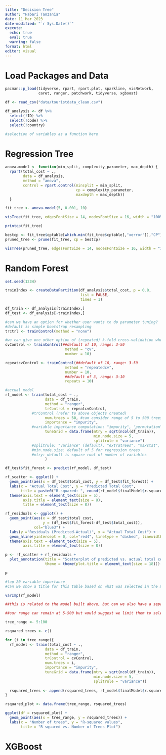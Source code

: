 ```yaml
---
title: "Decision Tree"
author: "Habari Tanzania"
date: 11 Mar 2023
date-modified: "`r Sys.Date()`"
execute: 
  echo: true
  eval: true
  warning: false
format: html
editor: visual
---
```


# Load Packages and Data

```r
pacman::p_load(tidyverse, rpart, rpart.plot, sparkline, visNetwork, 
               caret, ranger, patchwork, tidyverse, xgboost)
```

```r
df <- read_csv("data/touristdata_clean.csv")

df_analysis <- df %>% 
  select(!ID) %>% 
  select(!code) %>% 
  select(!country)

#selection of variables as a function here
```

# Regression Tree

```r
anova.model <- function(min_split, complexity_parameter, max_depth) {
  rpart(total_cost ~ ., 
        data = df_analysis, 
        method = "anova", 
        control = rpart.control(minsplit = min_split, 
                                cp = complexity_parameter, 
                                maxdepth = max_depth))
  }

fit_tree <- anova.model(5, 0.001, 10)
```

```r
visTree(fit_tree, edgesFontSize = 14, nodesFontSize = 16, width = "100%")

```

```r
printcp(fit_tree)
```

```r
bestcp <- fit_tree$cptable[which.min(fit_tree$cptable[,"xerror"]),"CP"]
pruned_tree <- prune(fit_tree, cp = bestcp)

visTree(pruned_tree, edgesFontSize = 14, nodesFontSize = 16, width = "100%")
```

# Random Forest

```r
set.seed(1234)

trainIndex <- createDataPartition(df_analysis$total_cost, p = 0.8, 
                                  list = FALSE, 
                                  times = 1)

df_train <- df_analysis[trainIndex,]
df_test <- df_analysis[-trainIndex,]
```

```r
#can we have an option for whether user wants to do parameter tuning?
#default is simple bootstrap resampling
trctrl <- trainControl(method = "none")

#we can give one other option of (repeated) k-fold cross-validation where they can decide on the k and number of repeats
cvControl <- trainControl(##default of 10, range: 3-50
                           method = "cv",
                           number = 10)

repeatcvControl <- trainControl(##default of 10, range: 3-50
                           method = "repeatedcv",
                           number = 10,
                           ##default of 3, range: 3-10
                           repeats = 10)

#actual model
rf_model <- train(total_cost ~ ., 
                  data = df_train,
                  method = "ranger", 
                  trControl = repeatcvControl, 
            #trControl (refer to above objects created)
                  num.trees = 50, #can consider range of 5 to 500 trees
                  importance = "impurity", 
            #variable importance computation: "impurity", "permutation"
                  tuneGrid = data.frame(mtry = sqrt(ncol(df_train)),
                                        min.node.size = 5,
                                        splitrule = "variance") 
            #splitrule: "variance" (default), "extratrees", "maxstat", "beta"
            #min.node.size: default of 5 for regression trees
            #mtry: default is square root of number of variables
                  ) 
```


```r
df_test$fit_forest <- predict(rf_model, df_test)
```

```r

rf_scatter <- ggplot() + 
  geom_point(aes(x = df_test$total_cost, y = df_test$fit_forest)) +
  labs(x = "Actual Total Cost", y = "Predicted Total Cost",
       title = paste0("R-squared: ", round(rf_model$finalModel$r.squared, digits=2))) + 
  theme(axis.text = element_text(size = 5),
        axis.title = element_text(size = 8),
        title = element_text(size = 8))

rf_residuals <- ggplot() + 
  geom_point(aes(x = df_test$total_cost, 
                 y = (df_test$fit_forest-df_test$total_cost)),
             col="blue3") +
  labs(y ="Residuals (Predicted-Actual)", x = "Actual Total Cost") + 
  geom_hline(yintercept = 0, col="red4", linetype = "dashed", linewidth = 0.5) + 
  theme(axis.text = element_text(size = 5),
        axis.title = element_text(size = 8))

p <- rf_scatter + rf_residuals + 
  plot_annotation(title = "Scatterplot of predicted vs. actual total cost", 
                  theme = theme(plot.title = element_text(size = 18)))

p
```

```r
#top 20 variable importance
#can we show a title for this table based on what was selected in the model i.e. impurity vs permutation

varImp(rf_model)
```

```r
##this is related to the model built above, but can we also have a separate tab where model takes in the other parameters set above, but here we allow for a range of the number of trees. This will allow us to plot the R-squared value vs the number of trees. 

##our range can remain at 5-500 but would suggest we limit them to select no more than 100 numbers at one go e.g. 5-105 otherwise it will take very long to run depending on which trControl we choose to use

tree_range <- 5:100

rsquared_trees <- c()

for (i in tree_range){
  rf_model <- train(total_cost ~ ., 
                  data = df_train,
                  method = "ranger", 
                  trControl = cvControl, 
                  num.trees = i,
                  importance = "impurity", 
                  tuneGrid = data.frame(mtry = sqrt(ncol(df_train)),
                                        min.node.size = 5,
                                        splitrule = "variance"))
  
  rsquared_trees <- append(rsquared_trees, rf_model$finalModel$r.squared)
}

rsquared_plot <- data.frame(tree_range, rsquared_trees)

ggplot(df = rsquared_plot) + 
  geom_point(aes(x = tree_range, y = rsquared_trees)) + 
  labs(x = "Number of trees", y = "R-squared values", 
       title = "R-squared vs. Number of Trees Plot")
```
# XGBoost

```r

```